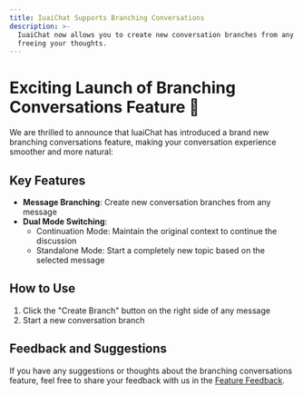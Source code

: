 ```yaml
---
title: IuaiChat Supports Branching Conversations
description: >-
  IuaiChat now allows you to create new conversation branches from any message,
  freeing your thoughts.
---
```


# Exciting Launch of Branching Conversations Feature 🎉

We are thrilled to announce that IuaiChat has introduced a brand new branching conversations feature, making your conversation experience smoother and more natural:

## Key Features

- **Message Branching**: Create new conversation branches from any message
- **Dual Mode Switching**:
  - Continuation Mode: Maintain the original context to continue the discussion
  - Standalone Mode: Start a completely new topic based on the selected message

## How to Use

1. Click the "Create Branch" button on the right side of any message
2. Start a new conversation branch

## Feedback and Suggestions

If you have any suggestions or thoughts about the branching conversations feature, feel free to share your feedback with us in the [Feature Feedback](https://github.com/iuaihub/iuai-chat/discussions).
